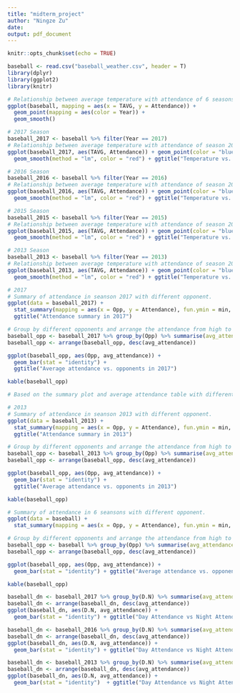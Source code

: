 ```yaml
---
title: "midterm_project"
author: "Ningze Zu"
date: 
output: pdf_document
---
```


```r
knitr::opts_chunk$set(echo = TRUE)
```


```r
baseball <- read.csv("baseball_weather.csv", header = T)
library(dplyr)
library(ggplot2)
library(knitr)
```

```r
# Relationship between average temperature with attendance of 6 seasons
ggplot(baseball, mapping = aes(x = TAVG, y = Attendance)) +
  geom_point(mapping = aes(color = Year)) +
  geom_smooth()
```

```r
# 2017 Season
baseball_2017 <- baseball %>% filter(Year == 2017)
# Relationship between average temperature with attendance of season 2017
ggplot(baseball_2017, aes(TAVG, Attendance)) + geom_point(color = "blue") + 
  geom_smooth(method = "lm", color = "red") + ggtitle("Temperature vs. Attendance in 2017")

# 2016 Season
baseball_2016 <- baseball %>% filter(Year == 2016)
# Relationship between average temperature with attendance of season 2016
ggplot(baseball_2016, aes(TAVG, Attendance)) + geom_point(color = "blue") + 
  geom_smooth(method = "lm", color = "red") + ggtitle("Temperature vs. Attendance in 2016")

# 2015 Season
baseball_2015 <- baseball %>% filter(Year == 2015)
# Relationship between average temperature with attendance of season 2015
ggplot(baseball_2015, aes(TAVG, Attendance)) + geom_point(color = "blue") + 
  geom_smooth(method = "lm", color = "red") + ggtitle("Temperature vs. Attendance in 2015")

# 2013 Season
baseball_2013 <- baseball %>% filter(Year == 2013)
# Relationship between average temperature with attendance of season 2013
ggplot(baseball_2013, aes(TAVG, Attendance)) + geom_point(color = "blue") + 
  geom_smooth(method = "lm", color = "red") + ggtitle("Temperature vs. Attendance in 2013")
```

```r
# 2017
# Summary of attendance in seanson 2017 with different opponent.
ggplot(data = baseball_2017) + 
  stat_summary(mapping = aes(x = Opp, y = Attendance), fun.ymin = min, fun.ymax = max, fun.y = median) +
  ggtitle("Attendance summary in 2017")

# Group by different opponents and arrange the attendance from high to low
baseball_opp <- baseball_2017 %>% group_by(Opp) %>% summarise(avg_attendance = mean(Attendance))
baseball_opp <- arrange(baseball_opp, desc(avg_attendance))

ggplot(baseball_opp, aes(Opp, avg_attendance)) + 
  geom_bar(stat = "identity") +
  ggtitle("Average attendance vs. opponents in 2017")

kable(baseball_opp)

# Based on the summary plot and average attendance table with different opponents,
```

```r
# 2013
# Summary of attendance in seanson 2013 with different opponent.
ggplot(data = baseball_2013) + 
  stat_summary(mapping = aes(x = Opp, y = Attendance), fun.ymin = min, fun.ymax = max, fun.y = median) +
  ggtitle("Attendance summary in 2013")

# Group by different opponents and arrange the attendance from high to low
baseball_opp <- baseball_2013 %>% group_by(Opp) %>% summarise(avg_attendance = mean(Attendance))
baseball_opp <- arrange(baseball_opp, desc(avg_attendance))

ggplot(baseball_opp, aes(Opp, avg_attendance)) + 
  geom_bar(stat = "identity") +
  ggtitle("Average attendance vs. opponents in 2013")

kable(baseball_opp)
```

```r
# Summary of attendance in 6 seansons with different opponent.
ggplot(data = baseball) + 
  stat_summary(mapping = aes(x = Opp, y = Attendance), fun.ymin = min, fun.ymax = max, fun.y = median)

# Group by different opponents and arrange the attendance from high to low
baseball_opp <- baseball %>% group_by(Opp) %>% summarise(avg_attendance = mean(Attendance))
baseball_opp <- arrange(baseball_opp, desc(avg_attendance))

ggplot(baseball_opp, aes(Opp, avg_attendance)) +
  geom_bar(stat = "identity") + ggtitle("Average attendance vs. opponents in six seasons")

kable(baseball_opp)
```

```r
baseball_dn <- baseball_2017 %>% group_by(D.N) %>% summarise(avg_attendance = mean(Attendance))
baseball_dn <- arrange(baseball_dn, desc(avg_attendance))
ggplot(baseball_dn, aes(D.N, avg_attendance)) +
  geom_bar(stat = "identity") + ggtitle("Day Attendance vs Night Attendance in 2017")
```

```r
baseball_dn <- baseball_2016 %>% group_by(D.N) %>% summarise(avg_attendance = mean(Attendance))
baseball_dn <- arrange(baseball_dn, desc(avg_attendance))
ggplot(baseball_dn, aes(D.N, avg_attendance)) +
  geom_bar(stat = "identity") + ggtitle("Day Attendance vs Night Attendance in 2016")
```

```r
baseball_dn <- baseball_2013 %>% group_by(D.N) %>% summarise(avg_attendance = mean(Attendance))
baseball_dn <- arrange(baseball_dn, desc(avg_attendance))
ggplot(baseball_dn, aes(D.N, avg_attendance)) +
  geom_bar(stat = "identity")  + ggtitle("Day Attendance vs Night Attendance in 2013")
```

